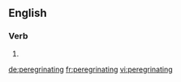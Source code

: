 ==English==

===Verb===
{{head|en}}

# {{present participle of|peregrinate|lang=en}}

[[de:peregrinating]]
[[fr:peregrinating]]
[[vi:peregrinating]]
